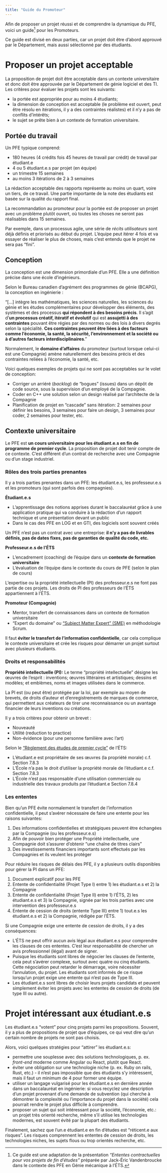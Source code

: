 ```yaml
---
title: "Guide du Promoteur"
---
```


Afin de proposer un projet réussi et de comprendre la dynamique du PFE, voici un guide[^1] pour les Promoteurs.

[^1]: Ce guide est une adaptation de la présentation *"Ententes contractuelles pour vos projets de fin d'études"* préparée par Jack-Éric Vandenbroucke dans le contexte des PFE en Génie mécanique à l'ÉTS.

Ce guide est divisé en deux parties, car un projet doit être d'abord approuvé par le Département, mais aussi sélectionné par des étudiants.

# Proposer un projet acceptable

La proposition de projet doit être acceptable dans un contexte universitaire et donc doit être approuvée par le Département de génie logiciel et des TI. Les critères pour évaluer les projets sont les suivants:

- la portée est appropriée pour au moins 4 étudiants; 
- la dimension de conception est acceptable (le problème est ouvert, peut être résolu en itérations, il y a des contraintes réalistes) et il n'y a pas de conflits d'intérêts;
- le sujet se prête bien à un contexte de formation universitaire.

## Portée du travail

Un PFE typique comprend:

- 180 heures (4 crédits fois 45 heures de travail par crédit) de travail par étudiant.e
- 4 ou 5 étudiant.e.s par projet (en équipe)
- un trimestre 15 semaines
- au moins 3 itérations de 2 à 3 semaines

::: {.callout-caution appearance="simple"}
La rédaction acceptable des rapports représente au moins un quart, voire un tiers, de ce travail. 
Une partie importante de la note des étudiants est basée sur la qualité du rapport final.
:::

La recommandation au promoteur pour la portée est de proposer un projet avec un problème plutôt ouvert, où toutes les choses ne seront pas réalisables dans 15 semaines. 

Par exemple, dans un processus agile, une série de *récits utilisateurs* sont déjà définis et priorisés au début du projet. L'équipe peut itérer 4 fois et va essayer de réaliser le plus de choses, mais c'est entendu que le projet ne sera pas "fini".

## Conception

La conception est une dimension primordiale d'un PFE. Elle a une définition précise dans une école d'ingénieurs.

::: {.callout-note appearance="simple"}
Selon le Bureau canadien d'agrément des programmes de génie (BCAPG), la conception en ingénierie :

"[...] intègre les mathématiques, les sciences naturelles, les sciences du génie et les études complémentaires pour développer des éléments, des systèmes et des processus **qui répondent à des besoins précis**. Il s'agit d'**un processus créatif, itératif et évolutif** qui est **assujetti à des contraintes** pouvant être régies par des normes ou des lois à divers degrés selon la spécialité. **Ces contraintes peuvent être liées à des facteurs comme l'économie, la santé, la sécurité, l'environnement et la société ou à d'autres facteurs interdisciplinaires**." 
:::

Normalement, le **domaine d'affaires** du promoteur (surtout lorsque celui-ci est une Compagnie) amène naturellement des besoins précis et des contraintes reliées à l'économie, la santé, etc. 

Voici quelques exemples de projets qui ne sont pas acceptables sur le volet de conception:

- Corriger un arriéré (*backlog*) de "bogues" (issues) dans un dépôt de code source, sous la supervision d'un employé de la Compagnie.
- Coder en C++ une solution selon un design réalisé par l'architecte de la Compagnie
- Planification de projet en "cascade" sans itération: 2 semaines pour définir les besoins, 3 semaines pour faire un design, 3 semaines pour coder, 2 semaines pour tester, etc.

## Contexte universitaire

Le PFE est **un cours universitaire pour les étudiant.e.s en fin de programme de premier cycle**. La proposition de projet doit tenir compte de ce contexte. C'est différent d'un contrat de recherche avec une Compagnie ou d'un stage industriel.

### Rôles des trois parties prenantes

Il y a trois parties prenantes dans un PFE: les étudiant.e.s, les professeur.e.s et les promoteurs (qui sont parfois des compagnies).

**Étudiant.e.s**

- L'apprentissage des notions apprises durant le baccalauréat grâce à une application pratique qui va conduire à la rédaction d'un rapport technique et une présentation devant un public
- Dans le cas des PFE en LOG et en GTI, des logiciels sont souvent créés

::: {.callout-caution appearance="simple"}
Un PFE n'est pas un contrat avec une entreprise: **il n'y a pas de livrables définis, pas de dates fixes, pas de garanties de qualité du code, etc.**
:::

**Professeur.e.s de l'ÉTS**

- L'encadrement (coaching) de l'équipe dans un **contexte de formation universitaire**
- L'évaluation de l'équipe dans le contexte du cours de PFE (selon le plan de cours)

::: {.callout-caution appearance="simple"}
L'expertise ou la propriété intellectuelle (PI) des professeur.e.s ne font pas partie de ces projets.
Les droits de PI des professeurs de l'ÉTS appartiennent à l'ÉTS.
:::

**Promoteur (Compagnie)**

- Mentor, transfert de connaissances dans un contexte de formation universitaire
- "Expert du domaine" ou ["Subject Matter Expert" (SME)](https://scrumdictionary.com/term/subject-matter-expert-sme/) en méthodologie Scrum.

::: {.callout-caution appearance="simple"}
Il faut **éviter le transfert de l'information confidentielle**, car cela complique le contexte universitaire et crée les risques pour démarrer un projet surtout avec plusieurs étudiants.
:::

### Droits et responsabilités

**Propriété intellectuelle (PI):** Le terme "propriété intellectuelle" désigne les œuvres de l'esprit : inventions; œuvres littéraires et artistiques; dessins et modèles; et emblèmes, noms et images utilisées dans le commerce.

La PI est (ou peut être) protégée par la loi, par exemple au moyen de brevets, de droits d'auteur et d'enregistrements de marques de commerce, qui permettent aux créateurs de tirer une reconnaissance ou un avantage financier de leurs inventions ou créations. 

::: {.callout-tip appearance="simple"}
Il y a trois critères pour obtenir un brevet :

- Nouveauté
- Utilité (reduction to practice)
- Non-évidence (pour une personne familière avec l'art)
:::

Selon le ["Règlement des études de premier cycle"](https://www.etsmtl.ca/docs/etudes/premier-cycle/documents/reglements-etudes-1er-cycle) de l'ÉTS:

- L'étudiant.e est propriétaire de ses œuvres (la propriété morale) c.f. Section 7.8.3
- L'École n'a pas le droit d'utiliser la propriété morale de l'étudiant.e c.f. Section 7.8.3
- L'École n'est pas responsable d'une utilisation commerciale ou industrielle des travaux produits par l'étudiant.e  Section 7.8.4

### Les ententes

Bien qu'un PFE évite normalement le transfert de l'information confidentielle, il peut s'avérer nécessaire de faire une entente pour les raisons suivantes:

1. Des informations confidentielles et stratégiques peuvent être échangées par la Compagnie (ou les professeur.e.s)
1. Afin de pouvoir bien protéger une Propriété intellectuelle, une Compagnie doit s'assurer d'obtenir "une chaîne de titres clairs"
1. Des investissements financiers importants sont effectués par les Compagnies et ils veulent les protéger

Pour réduire les risques de délais des PFE, il y a plusieurs outils disponibles pour gérer la PI dans un PFE:

1. Document explicatif pour les PFE
2. Entente de confidentialité (Projet Type I) entre 1)\ les étudiant.e.s et 2)\ la Compagnie
3. Entente de confidentialité (Projet Type II) entre 1)\ l'ÉTS, 2)\ les étudiant.e.s et 3)\ la Compagnie, signée par les trois parties avec une intervention des professeur.e.s
4. Entente de cession de droits (entente Type III) entre 1)\ tout.e.s les étudiant.e.s et 2)\ la Compagnie, rédigée par l'ÉTS.


::: {.callout-caution appearance="simple"}
Si une Compagnie exige une entente de cession de droits, il y a des conséquences:

- L'ÉTS ne peut offrir aucun avis légal aux étudiant.e.s pour comprendre les clauses de ces ententes. C'est leur responsabilité de chercher un avis professionnel (légal) avant de signer. 
- Puisque les étudiants sont libres de négocier les clauses de l'entente, cela peut s'avérer complexe, surtout avec quatre ou cinq étudiants. Cette négociation peut retarder le démarrage, voire nécessiter l'annulation, du projet. Les étudiants sont informés de ce risque lorsqu'un projet exige une entente qui n'est pas de Type III.
- Les étudiant.e.s sont libres de choisir leurs projets candidats et peuvent simplement éviter les projets avec les ententes de cession de droits (de type III ou autre).
:::

# Projet intéressant aux étudiant.e.s

Les étudiant.e.s "votent" pour cinq projets parmi les propositions. Souvent, il y a plus de propositions de projet que d'équipes, ce qui veut dire qu'un certain nombre de projets ne sont pas choisis.

Alors, voici quelques stratégies pour "attirer" les étudiant.e.s:

- permettre une souplesse avec des solutions technologiques, p. ex. *front-end* moderne comme Angular ou React, plutôt que React.
- éviter une obligation sur une technologie niche (p. ex. Ruby on rails, Rust, etc.) - il n'est pas impossible que des étudiants s'y intéressent, mais il faut un minimum de 4 pour former une équipe. 
- utiliser un langage vulgarisé pour les étudiant.e.s en dernière année dans un baccalauréat en ingénierie: si vous recyclez une description d'un projet provenant d'une demande de subvention (qui cherche à démontrer la complexité ou l'importance du projet dans la société) cela pourrait rendre le projet plus difficile à comprendre.
- proposer un sujet qui soit intéressant pour la société, l'économie, etc.: un projet très orienté recherche, même s'il utilise les technologies modernes, est souvent évité par la plupart des étudiants.

Finalement, sachez que l'un.e étudiant.e en fin d'études est "réticent.e aux risques". Les risques comprennent les ententes de cession de droits, les technologies niches, les sujets flous ou trop orientés recherche, etc.